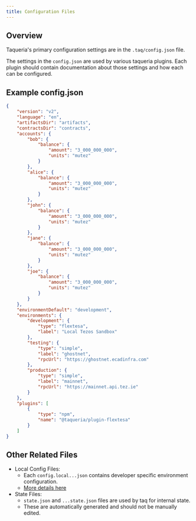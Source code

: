 ```yaml
---
title: Configuration Files
---
```


## Overview

Taqueria's primary configuration settings are in the `.taq/config.json` file.

The settings in the `config.json` are used by various taqueria plugins. Each plugin should contain documentation about those settings and how each can be configured.

## Example config.json

```json
{
    "version": "v2",
    "language": "en",
    "artifactsDir": "artifacts",
    "contractsDir": "contracts",
    "accounts": {
        "bob": {
            "balance": {
                "amount": "3_000_000_000",
                "units": "mutez"
            }
        },
        "alice": {
            "balance": {
                "amount": "3_000_000_000",
                "units": "mutez"
            }
        },
        "john": {
            "balance": {
                "amount": "3_000_000_000",
                "units": "mutez"
            }
        },
        "jane": {
            "balance": {
                "amount": "3_000_000_000",
                "units": "mutez"
            }
        },
        "joe": {
            "balance": {
                "amount": "3_000_000_000",
                "units": "mutez"
            }
        }
    },
    "environmentDefault": "development",
    "environments": {
        "development": {
            "type": "flextesa",
            "label": "Local Tezos Sandbox"
        },
        "testing": {
            "type": "simple",
            "label": "ghostnet",
            "rpcUrl": "https://ghostnet.ecadinfra.com"
        },
        "production": {
            "type": "simple",
            "label": "mainnet",
            "rpcUrl": "https://mainnet.api.tez.ie"
        }
    },
    "plugins": [
        {
            "type": "npm",
            "name": "@taqueria/plugin-flextesa"
        }
    ]
}
```

## Other Related Files

- Local Config Files:
    - Each `config.local...json` contains developer specific environment configuration. 
    - [More details here](docs/config/environments)
- State Files: 
    - `state.json` and `...state.json` files are used by taq for internal state.
    - These are automatically generated and should not be manually edited.
